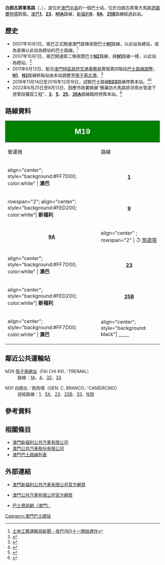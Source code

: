 {{公共汽車總站資訊
|總站名稱             = 白朗古將軍馬路
|外文名稱             = AV. GEN. CASTELO BRANCO
|外文語言             = 葡文
|總站通稱             = 
|代表圖像             = AV. GEN. CASTELO BRANCO 202110.jpg
|所在地點             = 澳門
|本站編號             = M19
|所在區域             = [[澳門半島|澳門半島]]
|所在分區             = [[花地瑪堂區|花地瑪堂區]]
|所在街道             = 白朗古將軍大馬路
|啟用日期             = 
|關閉日期             = 
|以本站作為總站路線   = 
|途經本站路線         = '''[[澳巴|澳巴]]'''：1、23、N1A'''<br />[[澳門新福利公共汽車有限公司|新福利]]'''：9、9A、25B

|接駁交通工具         = 
|附近主要街道         = 白朗古將軍大馬路
|附近著名建築物或景點  = [[逸園賽狗場|逸園賽狗場]]
|備註                 = 
|佈局圖               =
|}}

'''白朗古將軍馬路'''（{{lang-pt|'''AV. GEN. CASTELO BRANCO'''}}、{{lang-en|'''General Castelo Branco Avenue'''}}），是位於[[澳門半島|澳門半島]]的一個巴士站，位於白朗古將軍大馬路[[逸園賽狗場_(澳門)|逸園賽狗場]]對面。[[澳巴|澳巴]]'''[[澳門巴士1路線|1]]'''、'''[[澳門巴士23路線|23]]'''、'''[[澳門巴士N1A路線|N1A]]'''路線，[[新福利|新福利]]'''[[澳門巴士9路線|9]]'''、'''[[澳門巴士9A路線|9A]]'''、'''[[澳門巴士25B路線|25B]]'''路線經過此站。

== 歷史 ==
*2007年10月1日，兩巴正式開通澳門首條夜間巴士'''[[澳門巴士N1路線|N1]]'''路線，以此站為總站，成為首條以此站為總站的巴士路線。<ref>[http://www.dssopt.gov.mo/tc/news/index.php?id=437 土地工務運輸局新聞 - 夜巴(N1)十一開始運作]{{dead link|date=2018年1月 |bot=InternetArchiveBot |fix-attempted=yes }}</ref>
*2007年10月1日，兩巴開通第二條夜間巴士'''[[澳門巴士N2路線|N2]]'''路線，與'''[[澳門巴士N1路線|N1]]'''路線一樣，以此站為總站。<ref>{{Cite web |url=http://www.dsat.gov.mo/show_news.asp?id=633571587519 |title=交通事務局新聞 - N2澳氹夜間巴士線本月20日開始運作 |access-date=2009-08-19 |archive-date=2016-03-08 |archive-url=https://web.archive.org/web/20160308180807/http://www.dsat.gov.mo/show_news.asp?id=633571587519 |dead-url=no }}</ref>
*2011年6月12日，配合[[澳門特區政府|澳門特區政府]][[交通事務局|交通事務局]]實施第四階段[[巴士路線調整|巴士路線調整]]，'''[[澳門巴士N1路線|N1]]'''、'''[[澳門巴士N2路線|N2]]'''路線終點站由本站調整至[[沙梨頭北街／筷子基北灣總站|筷子基北灣]]。<ref>{{cite news |title=第四階段巴士路線調整本月12日實施 |url=http://www.dsat.gov.mo/tc/news_detail.aspx?a_id=1207 |publisher=[[交通事務局|交通事務局]] |date=2011年6月4日 |accessdate=2015年2月17日 |archive-date=2015年2月13日 |archive-url=https://web.archive.org/web/20150213210211/http://www.dsat.gov.mo/tc/news_detail.aspx?a_id=1207 |dead-url=no }}</ref>
*2016年11月14日至2016年12月19日，試驗巴士路線'''[[澳門巴士E03電動巴士路線|E03]]'''路線停靠本站。<ref>{{cite news |title=延續電動巴試驗E03路線下周一起免費試乘 |url=http://www.dsat.gov.mo/bus/site/bus_news_detail.aspx?a_id=3586 |publisher=[[交通事務局|交通事務局]] |date=2016-11-10 |accessdate=2016-11-10 |archive-date=2016-11-11 |archive-url=https://web.archive.org/web/20161111062242/http://www.dsat.gov.mo/bus/site/bus_news_detail.aspx?a_id=3586 |dead-url=no }}</ref><ref>{{cite news|title=E03電動巴試驗線運作至周一|url=http://www.dsat.gov.mo/bus/site/bus_news_detail.aspx?a_id=3662|publisher=[[交通事務局|交通事務局]]|date=2016-12-16|accessdate=2016-12-16|archive-date=2016-12-20|archive-url=https://web.archive.org/web/20161220140822/http://www.dsat.gov.mo/bus/site/bus_news_detail.aspx?a_id=3662|dead-url=no}}</ref>
*2022年6月25日至8月13日，因應市政署開展“雅廉訪大馬路排洪雨水管道下游管段擴容工程”，'''[[澳門巴士3路線|3]]'''、'''[[澳門巴士5路線|5]]'''、'''[[澳門巴士25路線|25]]'''、'''[[澳門巴士26A路線|26A]]'''路線臨時停靠本站。<ref>{{cite news |title=	
雅廉訪大馬路雨水管道下游段擴容工程本周六進行 將有臨時交通安排 |url=https://www.dsat.gov.mo/bus/site/bus_news_detail.aspx?a_id=0C0302BDFD76C9532D4A809DE5193A2C |accessdate=2022-06-22 |publisher=[[交通事務局|交通事務局]] |date=2022-06-22}}</ref>

==路線資料==
{| width=100% class="wikitable"
! colspan="2" style="background:green; color:white"|<big><big>M19</big></big>
! colspan="4" style="background:green; color:white"|<big>白朗古將軍馬路<br>AV. GEN. CASTELO BRANCO</big>
|-
! 營運商
! 路線
! 出發地
! 目的地
! 途經地點
! 備註
|-
|align="center"; style="background:#FF7D00; color:white" | '''澳巴'''
|align="center"| '''[[澳門巴士1路線|1]]'''
|align="center"| [[媽閣總站|媽閣]]
|align="center"| [[關閘總站|關閘]]
|rowspan="3"|
* [[台山街市|台山街市]]
* 巴波沙大馬路
|
|-
|rowspan="2"; align="center"; style="background:#FED200; color:white"| '''新福利'''
|align="center"| '''[[澳門巴士9路線|9]]''' 
|align="center"| ↺ [[媽閣總站|媽閣]]
|rowspan="2"; align="center"| [[牧場街總站|牧場街]]
| rowspan="3" align="center" ; | '''循環線'''
|-
|align="center"| '''[[澳門巴士9A路線|9A]]''' 
| align="center" ; rowspan="2" | ↺ [[澳門旅遊塔|旅遊塔]]
|-
|align="center"; style="background:#FF7D00; color:white" | '''澳巴'''
|align="center"| '''[[澳門巴士23路線|23]]'''
|align="center"| [[青洲總站|青洲]]
|
* 嘉應花園
* [[青茂口岸|青茂口岸]]
* [[工業園街_(巴士總站)|工業園街]]
|-
|align="center"; style="background:#FED200; color:white"| '''新福利'''
|align="center"| '''[[澳門巴士25B路線|25B]]'''
|align="center"| [[橫琴澳方口岸|橫琴澳方口岸]]
|align="center"| [[關閘總站|關閘]]
|
* [[菜園涌邊街總站|鄭觀應公立學校]]
|
|-
|align="center"; style="background:#FF7D00; color:white" | '''澳巴'''
|align="center"; style="background: black"| '''[[澳門巴士N1A路線|<span style="color:white">N1A</span>]]'''
|align="center"| ↺ [[亞馬喇前地_(巴士總站)|亞馬喇前地]]
|align="center"| [[沙梨頭北街／筷子基北灣|筷子基北灣]]
| 
*[[青茂口岸|青茂口岸]]
|align="center"| '''循環夜間路線'''
|}

== 鄰近公共運輸站 ==
;M26 [[筷子基總站|筷子基總站]]（FAI CHI KEI／TREIMAL）
:路線：[[澳門巴士1A路線|1A]]、[[澳門巴士4路線|4]]、[[澳門巴士32路線|32]]、[[澳門巴士33路線|33]]

;M31 白朗古／跑狗場（GEN. C. BRANCO／CANÍDRCMO）
:途經路線：[[澳門巴士1路線|1]]、[[澳門巴士5X路線|5X]]、[[澳門巴士23路線|23]]、[[澳門巴士25B路線|25B]]、[[澳門巴士33路線|33]]、[[澳門巴士N1B路線|N1B]]
== 參考資料 ==
{{reflist}}

== 相關條目 ==
* [[澳門新福利公共汽車有限公司|澳門新福利公共汽車有限公司]]
* [[澳門公共汽車股份有限公司|澳門公共汽車股份有限公司]]
* [[澳門巴士路線列表|澳門巴士路線列表]]

== 外部連結 ==
*{{zh-tw}}[http://www.transmac.com.mo/ 澳門新福利公共汽車有限公司官方網頁] {{Wayback|url=http://www.transmac.com.mo/ |date=20100310023129 }}
*{{zh-tw}}[http://www.tcm.com.mo/ 澳門公共汽車有限公司官方網頁] {{Wayback|url=http://www.tcm.com.mo/ |date=20090227080458 }}
*{{zh-tw}}[http://www.i-busnet.com/macau 巴士資訊網（澳門）] {{Wayback|url=http://www.i-busnet.com/macau |date=20200928161656 }}
{{澳門巴士總站列表}}

[[Category:澳門巴士總站|Category:澳門巴士總站]]
